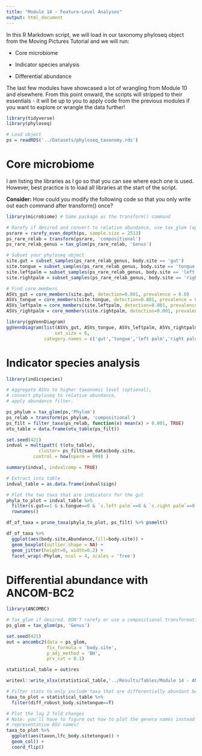 ```yaml
---
title: "Module 14 - Feature-Level Analyses"
output: html_document
---
```


In this R Markdown script, we will load in our taxonomy phyloseq object from the Moving Pictures Tutorial and we will run:

-   Core microbiome

-   Indicator species analysis

-   Differential abundance

The last few modules have showcased a lot of wrangling from Module 10 and elsewhere. From this point onward, the scripts will stripped to their essentials - it will be up to you to apply code from the previous modules if you want to explore or wrangle the data further!

```r
library(tidyverse)
library(phyloseq)

# Load object
ps = readRDS('../Datasets/phyloseq_taxonomy.rds')
```

# Core microbiome

I am listing the libraries as I go so that you can see where each one is used.
However, best practice is to load all libraries at the start of the script.

**Consider:** How could you modify the following code so that you only write out each command after transform() once?

```r
library(microbiome) # Same package as the transform() command

# Rarefy if desired and convert to relative abundance, use tax_glom (optional)
psrare = rarefy_even_depth(ps, sample.size = 2513)
ps_rare_relab = transform(psrare, 'compositional')
ps_rare_relab_genus = tax_glom(ps_rare_relab, 'Genus')

# Subset your phyloseq object
site.gut = subset_samples(ps_rare_relab_genus, body.site == 'gut')
site.tongue = subset_samples(ps_rare_relab_genus, body.site == 'tongue')
site.leftpalm = subset_samples(ps_rare_relab_genus, body.site == 'left palm')
site.rightpalm = subset_samples(ps_rare_relab_genus, body.site == 'right palm')

# Find core members
ASVs_gut = core_members(site.gut, detection=0.001, prevalence = 0.8)
ASVs_tongue = core_members(site.tongue, detection=0.001, prevalence = 0.8)
ASVs_leftpalm = core_members(site.leftpalm, detection=0.001, prevalence = 0.8)
ASVs_rightpalm = core_members(site.rightpalm, detection=0.001, prevalence = 0.8)

library(ggVennDiagram)
ggVennDiagram(list(ASVs_gut, ASVs_tongue, ASVs_leftpalm, ASVs_rightpalm),
      			  set_size = 6,
              category.names = c('gut','tongue','left palm','right palm') )
```

# Indicator species analysis

```r
library(indicspecies)

# Aggregate ASVs to higher taxonomic level (optional), 
# convert phyloseq to relative abundance, 
# apply abundance filter.

ps_phylum = tax_glom(ps,'Phylum')
ps_relab = transform(ps_phylum, 'compositional')
ps_filt = filter_taxa(ps_relab, function(x) mean(x) > 0.001, TRUE)
otu_table = data.frame(otu_table(ps_filt))

set.seed(421)
indval = multipatt( t(otu_table), 
            cluster= ps_filt@sam_data$body.site,
 		  control = how(nperm = 999) )

summary(indval, indvalcomp = TRUE)

# Extract into table
indval_table = as.data.frame(indval$sign)
```

```r
# Plot the two taxa that are indicators for the gut
phyla_to_plot = indval_table %>% 
  filter(s.gut==1 & s.tongue==0 & `s.left palm`==0 & `s.right palm`==0 ) %>% 
  rownames()

df_of_taxa = prune_taxa(phyla_to_plot, ps_filt) %>% psmelt()

df_of_taxa %>% 
  ggplot(aes(body.site,Abundance,fill=body.site)) +
  geom_boxplot(outlier.shape = NA) +
  geom_jitter(height=0, width=0.2) +
  facet_wrap(~Phylum, ncol = 4, scales = 'free')
```

# Differential abundance with ANCOM-BC2

```r
library(ANCOMBC)

# Tax_glom if desired. DON'T rarefy or use a compositional transformation!
ps_glom = tax_glom(ps, 'Genus')

set.seed(421)
out = ancombc2(data = ps_glom, 
               fix_formula = 'body.site', 
               p_adj_method = 'BH',
               prv_cut = 0.1)

statistical_table = out$res

writexl::write_xlsx(statistical_table,'../Results/Tables/Module 14 - ANCOMBC Results.xlsx')
```

```r
# Filter stats to only include taxa that are differentially abundant between the gut and tongue
taxa_to_plot = statistical_table %>% 
  filter(diff_robust_body.sitetongue==T) 

# Plot the log 2 fold changes
# Note: you'll have to figure out how to plot the genera names instead of the
# representative ASV names!
taxa_to_plot %>%
  ggplot(aes(taxon,lfc_body.sitetongue)) +
  geom_col() +
  coord_flip()
```

